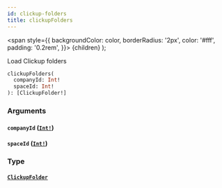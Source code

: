 ```yaml
---
id: clickup-folders
title: clickupFolders
---
```


<span
style={{
      backgroundColor: color,
      borderRadius: '2px',
      color: '#fff',
      padding: '0.2rem',
    }}>
{children}
</span>
);

Load Clickup folders

```graphql
clickupFolders(
  companyId: Int!
  spaceId: Int!
): [ClickupFolder!]

```

### Arguments

#### `companyId` ([`Int!`](/api/graphql/documentation/scalars/int))

#### `spaceId` ([`Int!`](/api/graphql/documentation/scalars/int))

### Type

#### [`ClickupFolder`](/api/graphql/documentation/objects/clickup-folder)
